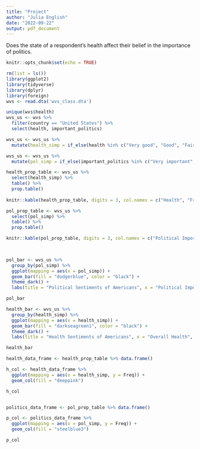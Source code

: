```yaml
---
title: "Project"
author: "Julia English"
date: "2022-09-22"
output: pdf_document
---
```

Does the state of a respondent's health affect their belief in the importance of politics. 

```r
knitr::opts_chunk$set(echo = TRUE)
```

```r
rm(list = ls())
library(ggplot2)
library(tidyverse)
library(dplyr)
library(foreign)
wvs <- read.dta('wvs_class.dta')

```

```r
unique(wvs$health)
wvs_us <- wvs %>%
  filter(country == "United States") %>%
  select(health, important_politics)

wvs_us <- wvs_us %>%
  mutate(health_simp = if_else(health %in% c("Very good", "Good", "Fair"), "Healthy", "Not healthy"))

wvs_us <- wvs_us %>% 
  mutate(pol_simp = if_else(important_politics %in% c("Very important", "Rather important"), "Important", "Not Important"))

health_prop_table <- wvs_us %>% 
  select(health_simp) %>%
  table() %>%
  prop.table()
         
knitr::kable(health_prop_table, digits = 3, col.names = c("Health", "Frequency"))

pol_prop_table <- wvs_us %>%
  select(pol_simp) %>%
  table() %>%
  prop.table()

knitr::kable(pol_prop_table, digits = 3, col.names = c("Political Importance", "Frequency"))

  
```

```r
pol_bar <- wvs_us %>%
  group_by(pol_simp) %>%
  ggplot(mapping = aes(x = pol_simp)) +
  geom_bar(fill = "dodgerblue", color = "black") +
  theme_dark() +
  labs(title = "Political Sentiments of Americans", x = "Political Importance", y = "Count")

pol_bar

health_bar <- wvs_us %>%
  group_by(health_simp) %>%
  ggplot(mapping = aes(x = health_simp)) +
  geom_bar(fill = "darkseagreen1", color = "black") +
  theme_dark() +
  labs(title = "Health Sentiments of Americans", x = "Overall Health", y = "Count")

health_bar
```

```r
health_data_frame <- health_prop_table %>% data.frame()

h_col <- health_data_frame %>%
  ggplot(mapping = aes(x = health_simp, y = Freq)) +
  geom_col(fill = "deeppink")

h_col


politics_data_frame <- pol_prop_table %>% data.frame()

p_col <- politics_data_frame %>%
  ggplot(mapping = aes(x = pol_simp, y = Freq)) +
  geom_col(fill = "steelblue3")

p_col
```


